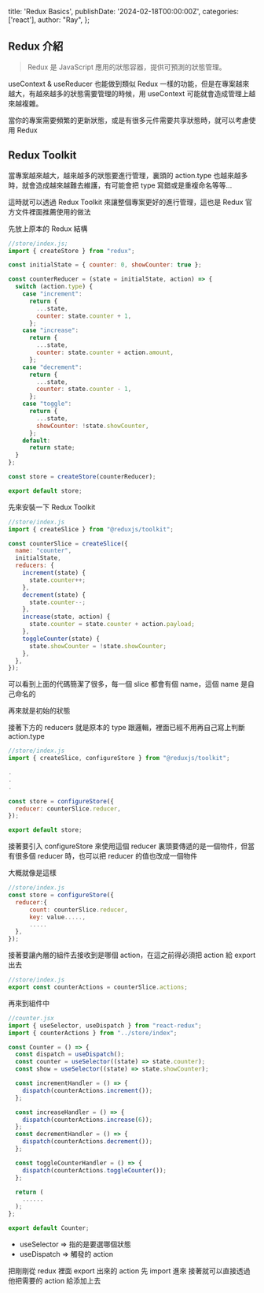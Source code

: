   title: 'Redux Basics',
  publishDate: '2024-02-18T00:00:00Z',
  categories: ['react'],
  author: "Ray",
};


## Redux 介紹

> Redux 是 JavaScript 應用的狀態容器，提供可預測的狀態管理。

useContext & useReducer 也能做到類似 Redux 一樣的功能，但是在專案越來越大，有越來越多的狀態需要管理的時候，用 useContext 可能就會造成管理上越來越複雜。

當你的專案需要頻繁的更新狀態，或是有很多元件需要共享狀態時，就可以考慮使用 Redux

## Redux Toolkit

當專案越來越大，越來越多的狀態要進行管理，裏頭的 action.type 也越來越多時，就會造成越來越難去維護，有可能會把 type 寫錯或是重複命名等等...

這時就可以透過 Redux Toolkit 來讓整個專案更好的進行管理，這也是 Redux 官方文件裡面推薦使用的做法

先放上原本的 Redux 結構

```javascript
//store/index.js;
import { createStore } from "redux";

const initialState = { counter: 0, showCounter: true };

const counterReducer = (state = initialState, action) => {
  switch (action.type) {
    case "increment":
      return {
        ...state,
        counter: state.counter + 1,
      };
    case "increase":
      return {
        ...state,
        counter: state.counter + action.amount,
      };
    case "decrement":
      return {
        ...state,
        counter: state.counter - 1,
      };
    case "toggle":
      return {
        ...state,
        showCounter: !state.showCounter,
      };
    default:
      return state;
  }
};

const store = createStore(counterReducer);

export default store;
```

先來安裝一下 Redux Toolkit

<Snippet text="npm install @reduxjs/toolkit" />

```javascript
//store/index.js
import { createSlice } from "@reduxjs/toolkit";

const counterSlice = createSlice({
  name: "counter",
  initialState,
  reducers: {
    increment(state) {
      state.counter++;
    },
    decrement(state) {
      state.counter--;
    },
    increase(state, action) {
      state.counter = state.counter + action.payload;
    },
    toggleCounter(state) {
      state.showCounter = !state.showCounter;
    },
  },
});
```

可以看到上面的代碼簡潔了很多，每一個 slice 都會有個 name，這個 name 是自己命名的

再來就是初始的狀態

接著下方的 reducers 就是原本的 type 跟邏輯，裡面已經不用再自己寫上判斷 action.type

```javascript
//store/index.js
import { createSlice, configureStore } from "@reduxjs/toolkit";

.
.
.

const store = configureStore({
  reducer: counterSlice.reducer,
});

export default store;

```

接著要引入 configureStore 來使用這個 reducer
裏頭要傳遞的是一個物件，但當有很多個 reducer 時，也可以把 reducer 的值也改成一個物件

大概就像是這樣

```javascript
//store/index.js
const store = configureStore({
  reducer:{
      count: counterSlice.reducer,
      key: value.....,
      .....
  },
});
```

接著要讓內層的組件去接收到是哪個 action，在這之前得必須把 action 給 export 出去

```javascript
//store/index.js
export const counterActions = counterSlice.actions;
```

再來到組件中

```javascript
//counter.jsx
import { useSelector, useDispatch } from "react-redux";
import { counterActions } from "../store/index";

const Counter = () => {
  const dispatch = useDispatch();
  const counter = useSelector((state) => state.counter);
  const show = useSelector((state) => state.showCounter);

  const incrementHandler = () => {
    dispatch(counterActions.increment());
  };

  const increaseHandler = () => {
    dispatch(counterActions.increase(6));
  };
  const decrementHandler = () => {
    dispatch(counterActions.decrement());
  };

  const toggleCounterHandler = () => {
    dispatch(counterActions.toggleCounter());
  };

  return (
    ......
  );
};

export default Counter;
```

- useSelector => 指的是要選哪個狀態
- useDispatch => 觸發的 action

把剛剛從 redux 裡面 export 出來的 action 先 import 進來
接著就可以直接透過他把需要的 action 給添加上去

<CodeEmbed
  id="89r4q5?view=Editor+%2B+Preview&module=%2Fsrc%2Fstore%2Ftodoslice.js"
  title="React-Redux"
  type="1"
/>
